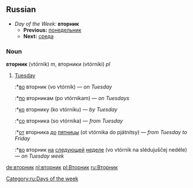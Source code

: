 ==Russian==
*''Day of the Week:'' '''вторник'''
**'''Previous:''' [[понедельник]]
**'''Next:''' [[среда]]

===Noun===
'''вторник''' (vtórnik) ''m'', вторники (vtórniki) ''pl''

# [[Tuesday]]
#:*[[в|во]] вторник (vo vtórnik) — ''on Tuesday''
#:*[[по]] вторникам (po vtórnikam) — ''on Tuesdays''
#:*[[к|ко]] вторнику (ko vtórniku) — ''by Tuesday''
#:*[[с|со]] вторника (so vtórnika) — ''from Tuesday''
#:*[[от]] вторника [[до]] [[пятница|пятницы]] (ot vtórnika do pjátnitsy) — ''from Tuesday to Friday''
#:*[[в|во]] вторник [[на]] [[следующий|следующей]] [[неделя|неделе]] (vo vtórnik na slédujuščej nedéle) — ''on Tuesday week''

[[Category:ru:Days of the week]]

[[de:вторник]]
[[nl:вторник]]
[[pl:Вторник]]
[[ru:Вторник]]